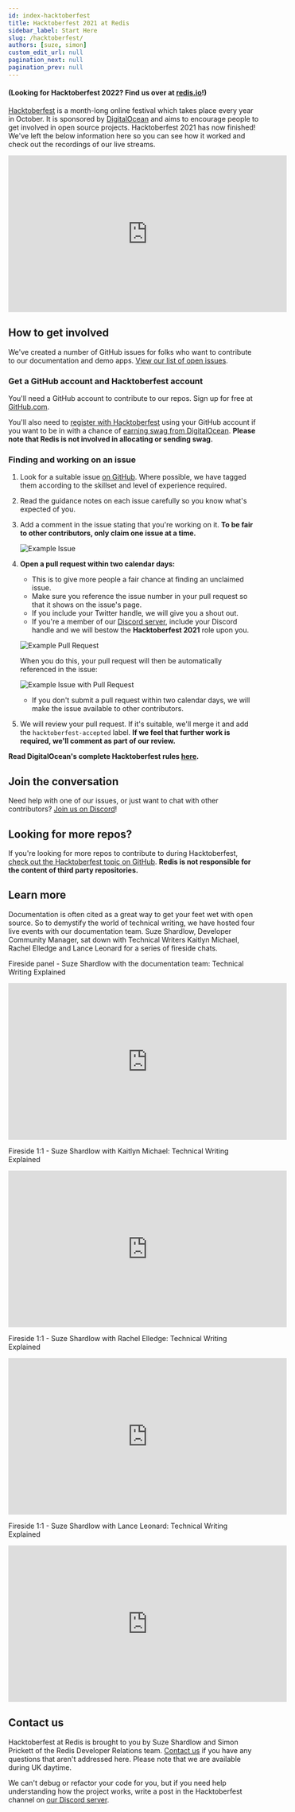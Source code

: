 ```yaml
---
id: index-hacktoberfest
title: Hacktoberfest 2021 at Redis
sidebar_label: Start Here
slug: /hacktoberfest/
authors: [suze, simon]
custom_edit_url: null
pagination_next: null
pagination_prev: null
---
```


#### (Looking for Hacktoberfest 2022?  Find us over at [redis.io](https://redis.io/community/hacktoberfest/)!)

[Hacktoberfest](https://hacktoberfest.digitalocean.com/) is a month-long online festival which takes place every year in October. It is sponsored by [DigitalOcean](https://www.digitalocean.com/) and aims to encourage people to get involved in open source projects.  Hacktoberfest 2021 has now finished!  We've left the below information here so you can see how it worked and check out the recordings of our live streams.

<iframe
  width="560"
  height="315"
  src="https://www.youtube.com/embed/g9xt4p_-3AU"
  frameborder="0"
  allow="accelerometer; autoplay; clipboard-write; encrypted-media; gyroscope; picture-in-picture"
  allowfullscreen></iframe>

## How to get involved

We've created a number of GitHub issues for folks who want to contribute to our documentation and demo apps. [View our list of open issues](https://github.com/search?l=&q=%23hacktoberfest+user%3Aredislabs-training+user%3Aredis+user%3Aredis-developer+user%3ANodeRedis+label%3Ahacktoberfest&state=open&type=Issues).

### Get a GitHub account and Hacktoberfest account

You'll need a GitHub account to contribute to our repos. Sign up for free at [GitHub.com](https://github.com).

You'll also need to [register with Hacktoberfest](https://hacktoberfest.digitalocean.com/register) using your GitHub account if you want to be in with a chance of [earning swag from DigitalOcean](https://hacktoberfest.digitalocean.com/resources/participation). **Please note that Redis is not involved in allocating or sending swag.**

### Finding and working on an issue

1. Look for a suitable issue [on GitHub](https://github.com/search?l=&q=%23hacktoberfest+user%3Aredislabs-training+user%3Aredis+user%3Aredis-developer+user%3ANodeRedis+label%3Ahacktoberfest&state=open&type=Issues). Where possible, we have tagged them according to the skillset and level of experience required.

2. Read the guidance notes on each issue carefully so you know what's expected of you.

3. Add a comment in the issue stating that you're working on it. **To be fair to other contributors, only claim one issue at a time.**

   ![Example Issue](images/example_issue.png)

4. **Open a pull request within two calendar days:**

   - This is to give more people a fair chance at finding an unclaimed issue.
   - Make sure you reference the issue number in your pull request so that it shows on the issue's page.
   - If you include your Twitter handle, we will give you a shout out.
   - If you're a member of our [Discord server](https://discord.gg/ueQwKUh5Z3), include your Discord handle and we will bestow the **Hacktoberfest 2021** role upon you.

   ![Example Pull Request](images/example_pull_request.png)

   When you do this, your pull request will then be automatically referenced in the issue:

   ![Example Issue with Pull Request](images/example_issue_with_pull_request.png)

   - If you don't submit a pull request within two calendar days, we will make the issue available to other contributors.

5. We will review your pull request. If it's suitable, we'll merge it and add the `hacktoberfest-accepted` label. **If we feel that further work is required, we'll comment as part of our review.**

**Read DigitalOcean's complete Hacktoberfest rules [here](https://hacktoberfest.digitalocean.com/resources/participation).**

## Join the conversation

Need help with one of our issues, or just want to chat with other contributors? [Join us on Discord](https://discord.gg/ueQwKUh5Z3)!

## Looking for more repos?

If you're looking for more repos to contribute to during Hacktoberfest, [check out the Hacktoberfest topic on GitHub](https://github.com/topics/hacktoberfest). **Redis is not responsible for the content of third party repositories.**

## Learn more

Documentation is often cited as a great way to get your feet wet with open source. So to demystify the world of technical writing, we have hosted four live events with our documentation team. Suze Shardlow, Developer Community Manager, sat down with Technical Writers Kaitlyn Michael, Rachel Elledge and Lance Leonard for a series of fireside chats.

Fireside panel - Suze Shardlow with the documentation team: Technical Writing Explained

<iframe
  width="560"
  height="315"
  src="https://www.youtube.com/embed/3E8lLKGGdIk"
  frameborder="0"
  allow="accelerometer; autoplay; clipboard-write; encrypted-media; gyroscope; picture-in-picture"
  allowfullscreen></iframe>

Fireside 1:1 - Suze Shardlow with Kaitlyn Michael: Technical Writing Explained

<iframe
  width="560"
  height="315"
  src="https://www.youtube.com/embed/CB3tsJAAPXA"
  frameborder="0"
  allow="accelerometer; autoplay; clipboard-write; encrypted-media; gyroscope; picture-in-picture"
  allowfullscreen></iframe>

Fireside 1:1 - Suze Shardlow with Rachel Elledge: Technical Writing Explained

<iframe
  width="560"
  height="315"
  src="https://www.youtube.com/embed/w6XAFmzhteU"
  frameborder="0"
  allow="accelerometer; autoplay; clipboard-write; encrypted-media; gyroscope; picture-in-picture"
  allowfullscreen></iframe>

Fireside 1:1 - Suze Shardlow with Lance Leonard: Technical Writing Explained

<iframe
  width="560"
  height="315"
  src="https://www.youtube.com/embed/SeK0OGF5dgE"
  frameborder="0"
  allow="accelerometer; autoplay; clipboard-write; encrypted-media; gyroscope; picture-in-picture"
  allowfullscreen></iframe>

## Contact us

Hacktoberfest at Redis is brought to you by Suze Shardlow and Simon Prickett of the Redis Developer Relations team. [Contact us](mailto:redis.university@redis.com) if you have any questions that aren't addressed here. Please note that we are available during UK daytime.

We can't debug or refactor your code for you, but if you need help understanding how the project works, write a post in the Hacktoberfest channel on [our Discord server](https://discord.gg/ueQwKUh5Z3).
